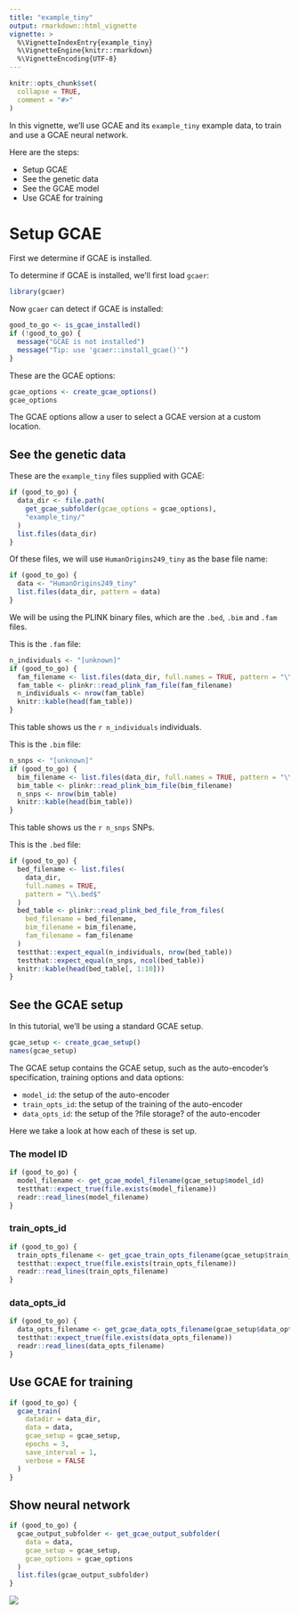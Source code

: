 ```yaml
---
title: "example_tiny"
output: rmarkdown::html_vignette
vignette: >
  %\VignetteIndexEntry{example_tiny}
  %\VignetteEngine{knitr::rmarkdown}
  %\VignetteEncoding{UTF-8}
---
```


```r
knitr::opts_chunk$set(
  collapse = TRUE,
  comment = "#>"
)
```

In this vignette, we'll use GCAE and its `example_tiny` example data, to train and use a GCAE neural network.

Here are the steps:

 * Setup GCAE
 * See the genetic data
 * See the GCAE model
 * Use GCAE for training

# Setup GCAE

First we determine if GCAE is installed.

To determine if GCAE is installed, we'll first load `gcaer`:

```r
library(gcaer)
```

Now `gcaer` can detect if GCAE is installed:

```r
good_to_go <- is_gcae_installed()
if (!good_to_go) {
  message("GCAE is not installed")
  message("Tip: use 'gcaer::install_gcae()'")
}
```

These are the GCAE options:

```r
gcae_options <- create_gcae_options()
gcae_options
```

The GCAE options allow a user to select a GCAE version at a custom location.

## See the genetic data

These are the `example_tiny` files supplied with GCAE:

```r
if (good_to_go) {
  data_dir <- file.path(
    get_gcae_subfolder(gcae_options = gcae_options), 
    "example_tiny/"
  )
  list.files(data_dir)
}
```
Of these files, we will use `HumanOrigins249_tiny` as the base file name:

```r
if (good_to_go) {
  data <- "HumanOrigins249_tiny"
  list.files(data_dir, pattern = data)
}
```

We will be using the PLINK binary files, which are the `.bed`, `.bim` 
and `.fam` files.

This is the `.fam` file:

```r
n_individuals <- "[unknown]"
if (good_to_go) {
  fam_filename <- list.files(data_dir, full.names = TRUE, pattern = "\\.fam$")
  fam_table <- plinkr::read_plink_fam_file(fam_filename)
  n_individuals <- nrow(fam_table)
  knitr::kable(head(fam_table))
}
```

This table shows us the `r n_individuals` individuals.

This is the `.bim` file:

```r
n_snps <- "[unknown]"
if (good_to_go) {
  bim_filename <- list.files(data_dir, full.names = TRUE, pattern = "\\.bim$")
  bim_table <- plinkr::read_plink_bim_file(bim_filename)
  n_snps <- nrow(bim_table)
  knitr::kable(head(bim_table))
}
```

This table shows us the `r n_snps` SNPs.

This is the `.bed` file:

```r
if (good_to_go) {
  bed_filename <- list.files(
    data_dir, 
    full.names = TRUE, 
    pattern = "\\.bed$"
  )
  bed_table <- plinkr::read_plink_bed_file_from_files(
    bed_filename = bed_filename,
    bim_filename = bim_filename,
    fam_filename = fam_filename
  )
  testthat::expect_equal(n_individuals, nrow(bed_table))
  testthat::expect_equal(n_snps, ncol(bed_table))
  knitr::kable(head(bed_table[, 1:10]))
}
```

## See the GCAE setup

In this tutorial, we'll be using a standard GCAE setup.

```r
gcae_setup <- create_gcae_setup()
names(gcae_setup)
```

The GCAE setup contains the GCAE setup, such as the auto-encoder's
specification, training options and data options:

 * `model_id`: the setup of the auto-encoder
 * `train_opts_id`: the setup of the training of the auto-encoder
 * `data_opts_id`: the setup of the ?file storage? of the auto-encoder

Here we take a look at how each of these is set up.

### The model ID

```r
if (good_to_go) {
  model_filename <- get_gcae_model_filename(gcae_setup$model_id)
  testthat::expect_true(file.exists(model_filename))
  readr::read_lines(model_filename)
}
```

### train_opts_id

```r
if (good_to_go) {
  train_opts_filename <- get_gcae_train_opts_filename(gcae_setup$train_opts_id)
  testthat::expect_true(file.exists(train_opts_filename))
  readr::read_lines(train_opts_filename)
}
```

### data_opts_id

```r
if (good_to_go) {
  data_opts_filename <- get_gcae_data_opts_filename(gcae_setup$data_opts_id)
  testthat::expect_true(file.exists(data_opts_filename))
  readr::read_lines(data_opts_filename)
}
```

## Use GCAE for training

```r
if (good_to_go) {
  gcae_train(
    datadir = data_dir,
    data = data,
    gcae_setup = gcae_setup,
    epochs = 3,
    save_interval = 1,
    verbose = FALSE
  )
}
```


## Show neural network

```r
if (good_to_go) {
  gcae_output_subfolder <- get_gcae_output_subfolder(
    data = data,
    gcae_setup = gcae_setup,
    gcae_options = gcae_options
  )
  list.files(gcae_output_subfolder)
}
```


![](example_tiny_ae_output.png)
